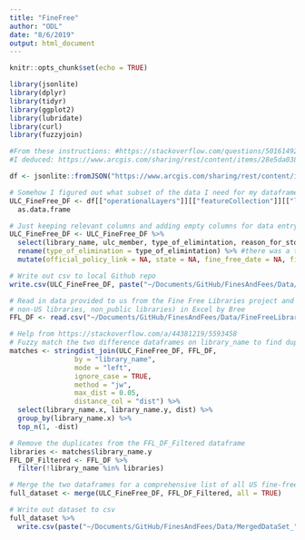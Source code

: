 ```yaml
---
title: "FineFree"
author: "ODL"
date: "8/6/2019"
output: html_document
---
```


```r
knitr::opts_chunk$set(echo = TRUE)
```

```r
library(jsonlite)
library(dplyr)
library(tidyr)
library(ggplot2)
library(lubridate)
library(curl)
library(fuzzyjoin)
```

```r
#From these instructions: #https://stackoverflow.com/questions/50161492/how-do-i-scrape-data-from-an-arcgis-online-map
#I deduced: https://www.arcgis.com/sharing/rest/content/items/28e5da03800d419bb0c1170d98595b2c/data

df <- jsonlite::fromJSON("https://www.arcgis.com/sharing/rest/content/items/28e5da03800d419bb0c1170d98595b2c/data") 
```

```r
# Somehow I figured out what subset of the data I need for my dataframe
ULC_FineFree_DF <- df[["operationalLayers"]][["featureCollection"]][["layers"]][[1]][["featureSet"]][["features"]][[1]][["attributes"]] %>% 
  as.data.frame
```

```r
# Just keeping relevant columns and adding empty columns for data entry later
ULC_FineFree_DF <- ULC_FineFree_DF %>% 
  select(library_name, ulc_member, type_of_elimintation, reason_for_stopping_fines, lat, long, source, policy_notes) %>%
  rename(type_of_elimination = type_of_elimintation) %>% #there was a typo
  mutate(official_policy_link = NA, state = NA, fine_free_date = NA, fine_free_date_notes = NA, amnesty = NA, amnesty_notes = NA, literature = NA)
```

```r
# Write out csv to local Github repo
write.csv(ULC_FineFree_DF, paste("~/Documents/GitHub/FinesAndFees/Data/ULC_FineFreeLibraries_",format(Sys.time(), "%Y-%m-%d"),".csv", sep=""))
```

```r
# Read in data provided to us from the Fine Free Libraries project and cleaned (to remove obvious duplicates, 
# non-US libraries, non_public libraries) in Excel by Bree
FFL_DF <- read.csv("~/Documents/GitHub/FinesAndFees/Data/FineFreeLibraryDataCleaner-09052019.csv")
```

```r
# Help from https://stackoverflow.com/a/44381219/5593458
# Fuzzy match the two difference dataframes on library_name to find duplicates
matches <- stringdist_join(ULC_FineFree_DF, FFL_DF, 
                by = "library_name",
                mode = "left",
                ignore_case = TRUE, 
                method = "jw", 
                max_dist = 0.05, 
                distance_col = "dist") %>%
  select(library_name.x, library_name.y, dist) %>%
  group_by(library_name.x) %>%
  top_n(1, -dist)
```

```r
# Remove the duplicates from the FFL_DF_Filtered dataframe
libraries <- matches$library_name.y
FFL_DF_Filtered <- FFL_DF %>%
  filter(!library_name %in% libraries)
```

```r
# Merge the two dataframes for a comprehensive list of all US fine-free libraries (this list will NOT be error-free)
full_dataset <- merge(ULC_FineFree_DF, FFL_DF_Filtered, all = TRUE)
```

```r
# Write out dataset to csv
full_dataset %>%
  write.csv(paste("~/Documents/GitHub/FinesAndFees/Data/MergedDataSet_",format(Sys.time(), "%Y-%m-%d"),".csv", sep=""))

```

